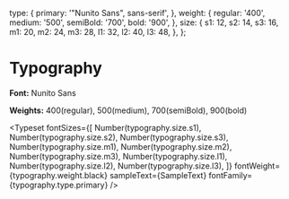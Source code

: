 
<Meta title="Typography" />

  type: {
    primary: '"Nunito Sans", sans-serif',
  },
  weight: {
    regular: '400',
    medium: '500',
    semiBold: '700',
    bold: '900',
  },
  size: {
    s1: 12,
    s2: 14,
    s3: 16,
    m1: 20,
    m2: 24,
    m3: 28,
    l1: 32,
    l2: 40,
    l3: 48,
  },
};


# Typography

**Font:** Nunito Sans

**Weights:** 400(regular), 500(medium), 700(semiBold), 900(bold)

<Typeset
  fontSizes={[
    Number(typography.size.s1),
    Number(typography.size.s2),
    Number(typography.size.s3),
    Number(typography.size.m1),
    Number(typography.size.m2),
    Number(typography.size.m3),
    Number(typography.size.l1),
    Number(typography.size.l2),
    Number(typography.size.l3),
  ]}
  fontWeight={typography.weight.black}
  sampleText={SampleText}
  fontFamily={typography.type.primary}
/>
